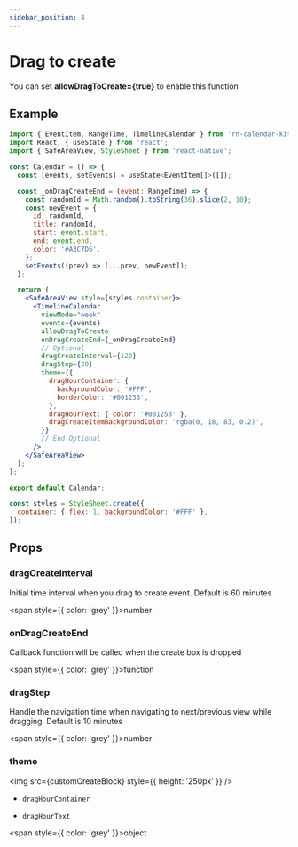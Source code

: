 ```yaml
---
sidebar_position: 4
---
```



# Drag to create

You can set **allowDragToCreate={true}** to enable this function

## Example

```jsx title="Example"
import { EventItem, RangeTime, TimelineCalendar } from 'rn-calendar-kit';
import React, { useState } from 'react';
import { SafeAreaView, StyleSheet } from 'react-native';

const Calendar = () => {
  const [events, setEvents] = useState<EventItem[]>([]);

  const _onDragCreateEnd = (event: RangeTime) => {
    const randomId = Math.random().toString(36).slice(2, 10);
    const newEvent = {
      id: randomId,
      title: randomId,
      start: event.start,
      end: event.end,
      color: '#A3C7D6',
    };
    setEvents((prev) => [...prev, newEvent]);
  };

  return (
    <SafeAreaView style={styles.container}>
      <TimelineCalendar
        viewMode="week"
        events={events}
        allowDragToCreate
        onDragCreateEnd={_onDragCreateEnd}
        // Optional
        dragCreateInterval={120}
        dragStep={20}
        theme={{
          dragHourContainer: {
            backgroundColor: '#FFF',
            borderColor: '#001253',
          },
          dragHourText: { color: '#001253' },
          dragCreateItemBackgroundColor: 'rgba(0, 18, 83, 0.2)',
        }}
        // End Optional
      />
    </SafeAreaView>
  );
};

export default Calendar;

const styles = StyleSheet.create({
  container: { flex: 1, backgroundColor: '#FFF' },
});

```

<ReactPlayer playing controls url={dragToCreate} />

## Props

### dragCreateInterval

Initial time interval when you drag to create event. Default is 60 minutes

<span style={{ color: 'grey' }}>number</span>

### onDragCreateEnd

Callback function will be called when the create box is dropped

<span style={{ color: 'grey' }}>function</span>

### dragStep

Handle the navigation time when navigating to next/previous view while dragging. Default is 10 minutes

<span style={{ color: 'grey' }}>number</span>

### theme

<img src={customCreateBlock} style={{ height: '250px' }} />

- `dragHourContainer`

- `dragHourText`

<span style={{ color: 'grey' }}>object</span>
